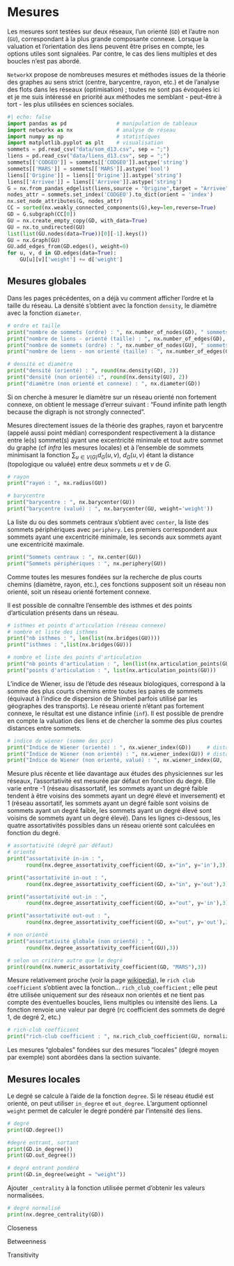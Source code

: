 # Mesures

Les mesures sont testées sur deux réseaux, l'un orienté (`GD`) et l'autre non (`GU`), correspondant à la plus grande composante connexe. Lorsque la valuation et l'orientation des liens peuvent être prises en compte, les options utiles sont signalées. Par contre, le cas des liens multiples et des boucles n'est pas abordé.

`NetworkX` propose de nombreuses mesures et méthodes issues de la théorie des graphes au sens strict (centre, barycentre, rayon, etc.) et de l'analyse des flots dans les réseaux (optimisation) ; toutes ne sont pas évoquées ici et je me suis intéressé en priorité aux méthodes me semblant - peut-être à tort - les plus utilisées en sciences sociales.

```python
#| echo: false
import pandas as pd                # manipulation de tableaux
import networkx as nx              # analyse de réseau
import numpy as np                 # statistiques
import matplotlib.pyplot as plt    # visualisation
sommets = pd.read_csv("data/som_d13.csv", sep = ";")
liens = pd.read_csv("data/liens_d13.csv", sep = ";")
sommets[['CODGEO']] = sommets[['CODGEO']].astype('string')
sommets[['MARS']] = sommets[['MARS']].astype('bool')
liens[['Origine']] = liens[['Origine']].astype('string')
liens[['Arrivee']] = liens[['Arrivee']].astype('string')
G = nx.from_pandas_edgelist(liens,source = "Origine",target = "Arrivee", edge_attr="weight",create_using=nx.DiGraph()) 
nodes_attr = sommets.set_index('CODGEO').to_dict(orient = 'index')
nx.set_node_attributes(G, nodes_attr)
CC = sorted(nx.weakly_connected_components(G),key=len,reverse=True) 
GD = G.subgraph(CC[0])
GU = nx.create_empty_copy(GD, with_data=True)
GU = nx.to_undirected(GU)
list(list(GU.nodes(data=True))[0][-1].keys())
GU = nx.Graph(GU)
GU.add_edges_from(GD.edges(), weight=0)
for u, v, d in GD.edges(data=True):
    GU[u][v]['weight'] += d['weight']
```

## Mesures globales

Dans les pages précédentes, on a déjà vu comment afficher l'ordre et la taille du réseau. La densité s'obtient avec la fonction `density`, le diamètre avec la fonction `diameter`. 

```python
# ordre et taille
print("nombre de sommets (ordre) : ", nx.number_of_nodes(GD), " sommets")
print("nombre de liens - orienté (taille) : ", nx.number_of_edges(GD), " liens")
print("nombre de sommets (ordre) : ", nx.number_of_nodes(GU), " sommets")
print("nombre de liens - non orienté (taille) : ", nx.number_of_edges(GU), " liens")

# densité et diamètre
print("densité (orienté) : ", round(nx.density(GD), 2))
print("densité (non orienté) :", round(nx.density(GU), 2))
print("diamètre (non orienté et connexe) : ", nx.diameter(GD))
```

Si on cherche à mesurer le diamètre sur un réseau orienté non fortement connexe, on obtient le message d'erreur suivant : "Found infinite path length because the digraph is not strongly connected". 

Mesures directement issues de la théorie des graphes, rayon et barycentre (appelé aussi point médian) correspondent respectivement à la distance entre le(s) sommet(s) ayant une excentricité minimale et tout autre sommet du graphe (cf *infra* les mesures locales) et à l'ensemble de sommets minimisant la fonction $\sum_{u \in V(G)} d_G(u, v)$, $d_G(u, v)$ étant la distance (topologique ou valuée) entre deux sommets $u$ et $v$ de $G$.

```python
# rayon
print("rayon : ", nx.radius(GU))

# barycentre
print("barycentre : ", nx.barycenter(GU))
print("barycentre (valué) : ", nx.barycenter(GU, weight='weight'))
```

La liste du ou des sommets centraux s'obtient avec `center`, la liste des sommets périphériques avec `periphery`. Les premiers correspondent aux sommets ayant une excentricité minimale, les seconds aux sommets ayant une excentricité maximale.

```python
print("Sommets centraux : ", nx.center(GU))
print("Sommets périphériques : ", nx.periphery(GU))
```

Comme toutes les mesures fondées sur la recherche de plus courts chemins (diamètre, rayon, etc.), ces fonctions supposent soit un réseau non orienté, soit un réseau orienté fortement connexe.

Il est possible de connaître l'ensemble des isthmes et des points d'articulation présents dans un réseau.

```python
# isthmes et points d'articulation (réseau connexe)
# nombre et liste des isthmes
print("nb isthmes : ", len(list(nx.bridges(GU))))
print("isthmes : ",list(nx.bridges(GU)))

# nombre et liste des points d'articulation
print("nb points d'articulation : ", len(list(nx.articulation_points(GU))))
print("points d'articulation : ", list(nx.articulation_points(GU)))
```

L'indice de Wiener, issu de l'étude des réseaux biologiques, correspond à la somme des plus courts chemins entre toutes les paires de sommets (équivaut à l'indice de dispersion de Shimbel parfois utilisé par les géographes des transports). Le réseau orienté n'étant pas fortement connexe, le résultat est une distance infinie (`inf`). Il est possible de prendre en compte la valuation des liens et de chercher la somme des plus courtes distances entre sommets.

```python
# indice de wiener (somme des pcc)
print("Indice de Wiener (orienté) : ", nx.wiener_index(GD))     # distance topologique
print("Indice de Wiener (non orienté) : ", nx.wiener_index(GU)) # distance topologique
print("Indice de Wiener (non orienté, valué) : ", nx.wiener_index(GU, 'weight'))  # somme des intensités
```

Mesure plus récente et liée davantage aux études des physiciennes sur les réseaux, l'assortativité est mesurée par défaut en fonction du degré. Elle varie entre -1 (réseau disassortatif, les sommets ayant un degré faible tendent à être voisins des sommets ayant un degré élevé et inversement) et 1 (réseau assortatif, les sommets ayant un degré faible sont voisins de sommets ayant un degré faible, les sommets ayant un degré élevé sont voisins de sommets ayant un degré élevé). Dans les lignes ci-dessous, les quatre assortativités possibles dans un réseau orienté sont calculées en fonction du degré.

```python
# assortativité (degré par défaut)
# orienté
print("assortativité in-in : ", 
      round(nx.degree_assortativity_coefficient(GD, x="in", y='in'),3))

print("assortativité in-out : ", 
      round(nx.degree_assortativity_coefficient(GD, x="in", y='out'),3))

print("assortativité out-in : ", 
      round(nx.degree_assortativity_coefficient(GD, x="out", y='in'),3))

print("assortativité out-out : ", 
      round(nx.degree_assortativity_coefficient(GD, x="out", y='out'),3))

# non orienté
print("assortativité globale (non orienté) : ", 
      round(nx.degree_assortativity_coefficient(GU),3))

# selon un critère autre que le degré
print(round(nx.numeric_assortativity_coefficient(GD, "MARS"),3))
```

Mesure relativement proche (voir la page [wikipedia](https://en.wikipedia.org/wiki/Rich-club_coefficient)), le `rich club coefficient` s'obtient avec la fonction... `rich_club_coefficient` ; elle peut être utilisée uniquement sur des réseaux non orientés et ne tient pas compte des éventuelles boucles, liens multiples ou intensité des liens. La fonction renvoie une valeur par degré (rc coefficient des sommets de degré 1, de degré 2, etc.)

```python
# rich-club coefficient
print("rich-club coefficient : ", nx.rich_club_coefficient(GU, normalized=True, seed=42))
```

<!-- transitivity-->

Les mesures "globales" fondées sur des mesures "locales" (degré moyen par exemple) sont abordées dans la section suivante.

## Mesures locales

Le degré se calcule à l'aide de la fonction `degree`. Si le réseau étudié est orienté, on peut utiliser `in_degree` et `out_degree`. L'argument optionnel `weight` permet de calculer le degré pondéré par l'intensité des liens.

```python
# degré
print(GD.degree())

#degré entrant, sortant
print(GD.in_degree())
print(GD.out_degree())

# degré entrant pondéré
print(GD.in_degree(weight = "weight"))
```

Ajouter `_centrality` à la fonction utilisée permet d'obtenir les valeurs normalisées.

```python
# degré normalisé
print(nx.degree_centrality(GD))
```

<!-- distribution degré, degré moyen, degré moyen des voisins -->

<!-- https://networkx.org/documentation/stable/auto_examples/drawing/plot_degree.html -->

Closeness

Betweenness

Transitivity

```{=html}
<!-- 
# intermédiarité
nx.betweenness_centrality(GD)

# intermédiarité des liens
nx.edge_betweenness_centrality(GD)

# proximité
nx.closeness_centrality(GD) -->
```
```{=html}
<!-- distance entre deux sommets : resistance_distance(G, nodeA, nodeB, weight=None, invert_weight=True) 
si weight, distance; sinon, plus court chemin -->
```
